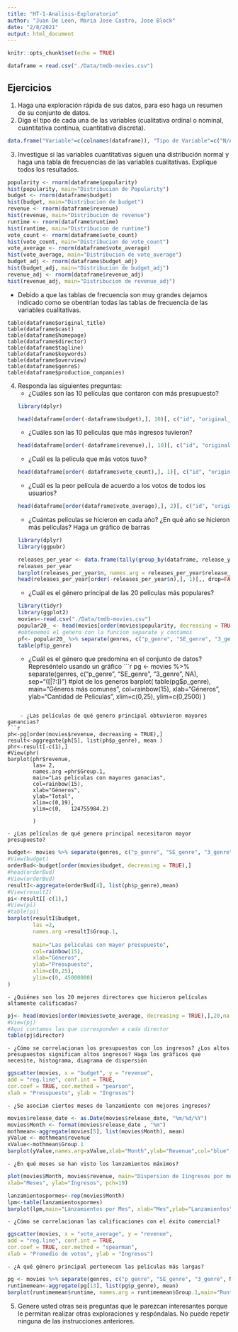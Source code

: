 ```yaml
---
title: "HT-1-Analisis-Exploratorio"
author: "Juan De Leon, Maria Jose Castro, Jose Block"
date: "2/8/2021"
output: html_document
---
```


```r
knitr::opts_chunk$set(echo = TRUE)
```

```r
dataframe = read.csv("./Data/tmdb-movies.csv")
```

## Ejercicios

1. Haga una exploración rápida de sus datos, para eso haga un resumen de su conjunto de datos.
2. Diga el tipo de cada una de las variables (cualitativa ordinal o nominal, cuantitativa continua, cuantitativa discreta).
```r
data.frame("Variable"=c(colnames(dataframe)), "Tipo de Variable"=c("N/A", "N/A", "Cuantitativa Continua", "Cuantitativa Discreta", "Cuantitativa Discreta", "Cualitativa Nominal", "Cualitativa Nominal", "Cualitativa Nominal", "Cualitativa Nominal", "Cualitativa Nominal", "Cualitativa Nominal", "Cualitativa Nominal", "Cuantitativa Discreta", "Cualitativa Nominal", "Cualitativa Nominal", "Cuantitativa Discreta", "Cuantitativa Discreta", "Cuantitativa Continua", "Cuantitativa Discreta", "Cuantitativa Continua", "Cuantitativa Continua"))
```
3. Investigue si las variables cuantitativas siguen una distribución normal y haga una tabla de frecuencias de las variables cualitativas. Explique todos los resultados.

```r
popularity <- rnorm(dataframe$popularity)
hist(popularity, main="Distribucion de Popularity")
budget <- rnorm(dataframe$budget)
hist(budget, main="Distribucion de budget")
revenue <- rnorm(dataframe$revenue)
hist(revenue, main="Distribucion de revenue")
runtime <- rnorm(dataframe$runtime)
hist(runtime, main="Distribucion de runtime")
vote_count <- rnorm(dataframe$vote_count)
hist(vote_count, main="Distribucion de vote_count")
vote_average <- rnorm(dataframe$vote_average)
hist(vote_average, main="Distribucion de vote_average")
budget_adj <- rnorm(dataframe$budget_adj)
hist(budget_adj, main="Distribucion de budget_adj")
revenue_adj <- rnorm(dataframe$revenue_adj)
hist(revenue_adj, main="Distribucion de revenue_adj")
```

* Debido a que las tablas de frecuencia son muy grandes dejamos indicado como se obentrian todas las tablas de frecuencia de las variables cualitativas.

```
table(dataframe$original_title)
table(dataframe$cast)
table(dataframe$homepage)
table(dataframe$director)
table(dataframe$tagline)
table(dataframe$keywords)
table(dataframe$overview)
table(dataframe$genreS)
table(dataframe$production_companies)
```

4. Responda las siguientes preguntas:
    - ¿Cuáles son las 10 películas que contaron con más presupuesto?
    ```r
    library(dplyr)
    ```
    ```r
    head(dataframe[order(-dataframe$budget),], 10)[, c("id", "original_title", "budget"), drop=FALSE]
    ```
    - ¿Cuáles son las 10 películas que más ingresos tuvieron?
    ```r
    head(dataframe[order(-dataframe$revenue),], 10)[, c("id", "original_title", "revenue"), drop=FALSE]
    ```
    - ¿Cuál es la película que más votos tuvo?
    ```r
    head(dataframe[order(-dataframe$vote_count),], 1)[, c("id", "original_title", "vote_count"), drop=FALSE]
    ```
    - ¿Cuál es la peor película de acuerdo a los votos de todos los usuarios?
    ```r
    head(dataframe[order(dataframe$vote_average),], 2)[, c("id", "original_title", "vote_average"), drop=FALSE]
    ```
    - ¿Cuántas películas se hicieron en cada año? ¿En qué año se hicieron más películas? Haga un gráfico de barras
    ```r
    library(dplyr)
    library(ggpubr)
    ```
    ```r
    releases_per_year <- data.frame(tally(group_by(dataframe, release_year)))
    releases_per_year
    barplot(releases_per_year$n, names.arg = releases_per_year$release_year)
    head(releases_per_year[order(-releases_per_year$n),], 1)[,, drop=FALSE]
    ```
    - ¿Cuál es el género principal de las 20 películas más populares?
```r
library(tidyr)
library(ggplot2)
movies<-read.csv("./Data/tmdb-movies.csv")
popular20_ <- head(movies[order(movies$popularity, decreasing = TRUE),],20)
#obtenemos el genero con la funcion separate y contamos
pf<- popular20_ %>% separate(genres, c("p_genre", "SE_genre", "3_genre", NA), sep="([|?:])")
table(pf$p_genre)
```
    
    - ¿Cuál es el género que predomina en el conjunto de datos? Represéntelo usando un gráfico
```r
pg <- movies %>% separate(genres, c("p_genre", "SE_genre", "3_genre", NA), sep="([|?:])")
#plot de los generos
barplot(
  table(pg$p_genre),
  main="Géneros más comunes",
  col=rainbow(15),
  xlab="Géneros",  
  ylab="Cantidad de Peliculas",
  xlim=c(0,25),
  ylim=c(0,2500)
  )

```
    
    - ¿Las películas de qué genero principal obtuvieron mayores ganancias?
```r
ph<-pg[order(movies$revenue, decreasing = TRUE),]
result<-aggregate(ph[5], list(ph$p_genre), mean )
phr<-result[-c(1),]
#View(phr)
barplot(phr$revenue,
        las= 2,
        names.arg =phr$Group.1,
        main="Las peliculas con mayores ganacias",
        col=rainbow(15),
        xlab="Géneros",  
        ylab="Total",
        xlim=c(0,19),
        ylim=c(0,	124755984.2)
        
        )
```
    
    - ¿Las películas de qué genero principal necesitaron mayor presupuesto?

```r
budget<- movies %>% separate(genres, c("p_genre", "SE_genre", "3_genre", NA),)
#View(budget)
orderBud<-budget[order(movies$budget, decreasing = TRUE),]
#head(orderBud)
#View(orderBud)
resultI<-aggregate(orderBud[4], list(ph$p_genre),mean)
#View(resultI)
pi<-resultI[-c(1),]
#View(pi)
#table(pi)
barplot(resultI$budget,
        las =2,
        names.arg =resultI$Group.1,
        
        main="Las peliculas con mayor presupuesto",
        col=rainbow(15),
        xlab="Géneros",  
        ylab="Presupuesto",
        xlim=c(0,25),
        ylim=c(0, 45000000)
)
```
    
    - ¿Quiénes son los 20 mejores directores que hicieron películas altamente calificadas?
```r
pj<- head(movies[order(movies$vote_average, decreasing = TRUE),],20,na.rm = TRUE)
#View(pj)
#Aqui contamos las que corresponden a cada director
table(pj$director)
```
    
    - ¿Cómo se correlacionan los presupuestos con los ingresos? ¿Los altos presupuestos significan altos ingresos? Haga los gráficos que necesite, histograma, diagrama de dispersión
```r
ggscatter(movies, x = "budget", y = "revenue", 
add = "reg.line", conf.int = TRUE, 
cor.coef = TRUE, cor.method = "pearson",
xlab = "Presupuesto", ylab = "Ingresos")
```
    
    - ¿Se asocian ciertos meses de lanzamiento con mejores ingresos?
```r
movies$release_date <- as.Date(movies$release_date, "%m/%d/%Y")
movies$Month <- format(movies$release_date , "%m")
mothmean<-aggregate(movies[5], list(movies$Month), mean)
yValue <- mothmean$revenue
xValue<-mothmean$Group.1
barplot(yValue,names.arg=xValue,xlab="Month",ylab="Revenue",col="blue", main="Revenue chart",border="red")

```
    
    - ¿En qué meses se han visto los lanzamientos máximos?
```r
plot(movies$Month, movies$revenue, main="Dispersion de Iingresos por mes",
xlab="Meses", ylab="Ingresos", pch=19)

lanzamientospormes<-rep(movies$Month)
lpm<-table(lanzamientospormes)
barplot(lpm,main="Lanzamientos por Mes", xlab="Mes",ylab="Lanzamientos")
```
    
    - ¿Cómo se correlacionan las calificaciones con el éxito comercial?
```r
ggscatter(movies, x = "vote_average", y = "revenue", 
add = "reg.line", conf.int = TRUE, 
cor.coef = TRUE, cor.method = "spearman",
xlab = "Promedio de votos", ylab = "Ingresos")
```
    
    - ¿A qué género principal pertenecen las películas más largas?
```r
pg <- movies %>% separate(genres, c("p_genre", "SE_genre", "3_genre", NA), sep="([|?:])")
runtimemean<-aggregate(pg[13], list(pg$p_genre), mean)
barplot(runtimemean$runtime, names.arg = runtimemean$Group.1,main="Runtime mean per genre", xlab="",ylab="Runtime", las= 2,ylim=c(0,140))

```
    
5. Genere usted otras seis preguntas que le parezcan interesantes porque le permitan realizar otras exploraciones y respóndalas. No puede repetir ninguna de las instrucciones anteriores.
    